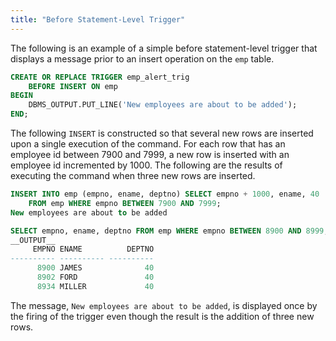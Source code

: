 ```yaml
---
title: "Before Statement-Level Trigger"
---
```


<div id="before_statement_level_trigger" class="registered_link"></div>

The following is an example of a simple before statement-level trigger that displays a message prior to an insert operation on the `emp` table.

```sql
CREATE OR REPLACE TRIGGER emp_alert_trig
    BEFORE INSERT ON emp
BEGIN
    DBMS_OUTPUT.PUT_LINE('New employees are about to be added');
END;
```

The following `INSERT` is constructed so that several new rows are inserted upon a single execution of the command. For each row that has an employee id between 7900 and 7999, a new row is inserted with an employee id incremented by 1000. The following are the results of executing the command when three new rows are inserted.

```sql
INSERT INTO emp (empno, ename, deptno) SELECT empno + 1000, ename, 40
    FROM emp WHERE empno BETWEEN 7900 AND 7999;
New employees are about to be added

SELECT empno, ename, deptno FROM emp WHERE empno BETWEEN 8900 AND 8999;
__OUTPUT__
     EMPNO ENAME          DEPTNO
---------- ---------- ----------
      8900 JAMES              40
      8902 FORD               40
      8934 MILLER             40
```

The message, `New employees are about to be added`, is displayed once by the firing of the trigger even though the result is the addition of three new rows.
